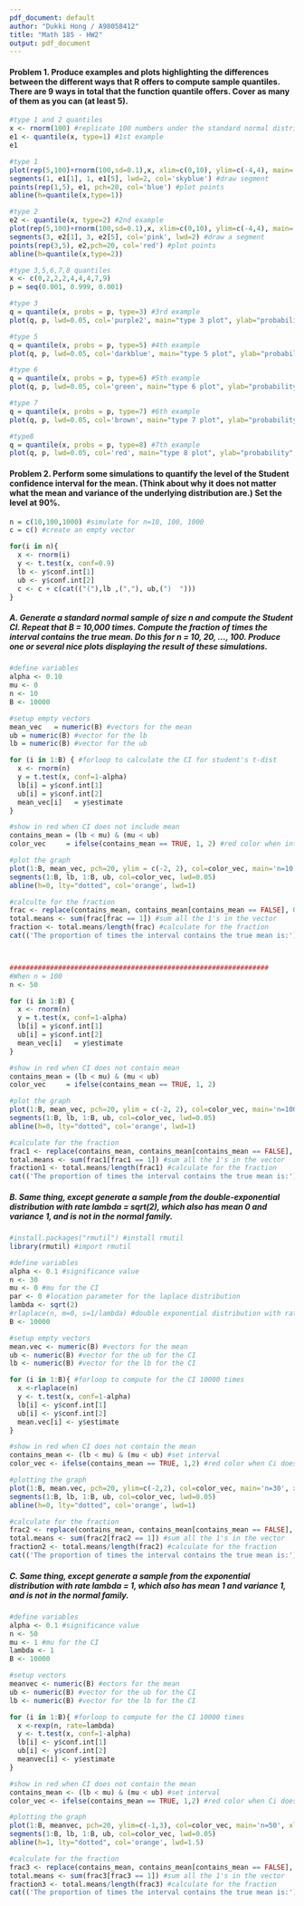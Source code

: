 ```yaml
---
pdf_document: default
author: "Dukki Hong / A98058412"
title: "Math 185 - HW2"
output: pdf_document
---
```


#### Problem 1. Produce examples and plots highlighting the differences between the different ways that R offers to compute sample quantiles. There are 9 ways in total that the function quantile offers. Cover as many of them as you can (at least 5).
```r
#type 1 and 2 quantiles
x <- rnorm(100) #replicate 100 numbers under the standard normal distribution
e1 <- quantile(x, type=1) #1st example
e1

#type 1
plot(rep(5,100)+rnorm(100,sd=0.1),x, xlim=c(0,10), ylim=c(-4,4), main='type 1 plot', col='maroon', cex=0.7, xlab="x-coordinate") #scatterplot
segments(1, e1[1], 1, e1[5], lwd=2, col='skyblue') #draw segment
points(rep(1,5), e1, pch=20, col='blue') #plot points
abline(h=quantile(x,type=1))

#type 2
e2 <- quantile(x, type=2) #2nd example
plot(rep(5,100)+rnorm(100,sd=0.1),x, xlim=c(0,10), ylim=c(-4,4), main='type 2 plot', col='orange2', cex=0.7, xlab="x-coordinate")
segments(3, e2[1], 3, e2[5], col='pink', lwd=2) #draw a segment
points(rep(3,5), e2,pch=20, col='red') #plot points
abline(h=quantile(x,type=2))

#type 3,5,6,7,8 quantiles
x <- c(0,2,2,2,4,4,4,7,9)
p = seq(0.001, 0.999, 0.001)

#type 3
q = quantile(x, probs = p, type=3) #3rd example
plot(q, p, lwd=0.05, col='purple2', main="type 3 plot", ylab="probability", xlab="quantile (x-coordinate)")

#type 5
q = quantile(x, probs = p, type=5) #4th example
plot(q, p, lwd=0.05, col='darkblue', main="type 5 plot", ylab="probability", xlab="quantile (x-coordinate)")

#type 6
q = quantile(x, probs = p, type=6) #5th example
plot(q, p, lwd=0.05, col='green', main="type 6 plot", ylab="probability", xlab="quantile (x-coordinate)")

#type 7
q = quantile(x, probs = p, type=7) #6th example
plot(q, p, lwd=0.05, col='brown', main="type 7 plot", ylab="probability", xlab="quantile (x-coordinate)")

#type8
q = quantile(x, probs = p, type=8) #7th example
plot(q, p, lwd=0.05, col='red', main="type 8 plot", ylab="probability", xlab="quantile (x-coordinate)")
```

#### Problem 2. Perform some simulations to quantify the level of the Student confidence interval for the mean. (Think about why it does not matter what the mean and variance of the underlying distribution are.) Set the level at 90%.

```r
n = c(10,100,1000) #simulate for n=10, 100, 1000
c = c() #create an empty vector

for(i in n){
  x <- rnorm(i)
  y <- t.test(x, conf=0.9)
  lb <- y$conf.int[1]
  ub <- y$conf.int[2]
  c <- c + c(cat(("("),lb ,(","), ub,(")  ")))
}
```


##### A. Generate a standard normal sample of size n and compute the Student CI. Repeat that B = 10,000 times. Compute the fraction of times the interval contains the true mean. Do this for n = 10, 20, ..., 100. Produce one or several nice plots displaying the result of these simulations.

```r
#define variables
alpha <- 0.10
mu <- 0
n <- 10
B <- 10000

#setup empty vectors
mean_vec   = numeric(B) #vectors for the mean
ub = numeric(B) #vector for the lb
lb = numeric(B) #vector for the ub

for (i in 1:B) { #forloop to calculate the CI for student's t-dist
  x <- rnorm(n)
  y = t.test(x, conf=1-alpha)
  lb[i] = y$conf.int[1]
  ub[i] = y$conf.int[2]
  mean_vec[i]   = y$estimate
}

#show in red when CI does not include mean
contains_mean = (lb < mu) & (mu < ub) 
color_vec     = ifelse(contains_mean == TRUE, 1, 2) #red color when interval does not contain the true mean

#plot the graph
plot(1:B, mean_vec, pch=20, ylim = c(-2, 2), col=color_vec, main='n=10', xlab='Number of CIs(10,000)', ylab='Means', cex=0.25)
segments(1:B, lb, 1:B, ub, col=color_vec, lwd=0.05)
abline(h=0, lty="dotted", col='orange', lwd=1)

#calculte for the fraction
frac <- replace(contains_mean, contains_mean[contains_mean == FALSE], 0) #replace TRUE with 1 and FALSE with 0
total.means <- sum(frac[frac == 1]) #sum all the 1's in the vector
fraction <- total.means/length(frac) #calculate for the fraction
cat(('The proportion of times the interval contains the true mean is:'),print(fraction),', which is very close to the confidence level of 90%!')



################################################################
#When n = 100
n <- 50

for (i in 1:B) {
  x <- rnorm(n)
  y = t.test(x, conf=1-alpha)
  lb[i] = y$conf.int[1]
  ub[i] = y$conf.int[2]
  mean_vec[i]   = y$estimate
}

#show in red when CI does not contain mean
contains_mean = (lb < mu) & (mu < ub)
color_vec     = ifelse(contains_mean == TRUE, 1, 2)

#plot the graph
plot(1:B, mean_vec, pch=20, ylim = c(-2, 2), col=color_vec, main='n=100', xlab='Number of CIs(10,000)', ylab='Means', cex=0.25)
segments(1:B, lb, 1:B, ub, col=color_vec, lwd=0.05)
abline(h=0, lty="dotted", col='orange', lwd=1)

#calculate for the fraction
frac1 <- replace(contains_mean, contains_mean[contains_mean == FALSE], 0) #replace TRUE with 1 and FALSE with 0
total.means <- sum(frac1[frac1 == 1]) #sum all the 1's in the vector
fraction1 <- total.means/length(frac1) #calculate for the fraction
cat(('The proportion of times the interval contains the true mean is:'),print(fraction1),', which is very close to the confidence level of 90%!')
```


##### B. Same thing, except generate a sample from the double-exponential distribution with rate lambda = sqrt(2), which also has mean 0 and variance 1, and is not in the normal family.

```r
#install.packages("rmutil") #install rmutil
library(rmutil) #import rmutil

#define variables
alpha <- 0.1 #significance value
n <- 30
mu <- 0 #mu for the CI
par <- 0 #location parameter for the laplace distribution
lambda <- sqrt(2)
#rlaplace(n, m=0, s=1/lambda) #double exponential distribution with rate lambda = sqrt(2)
B <- 10000

#setup empty vectors
mean.vec <- numeric(B) #vectors for the mean
ub <- numeric(B) #vector for the ub for the CI
lb <- numeric(B) #vector for the lb for the CI

for (i in 1:B){ #forloop to compute for the CI 10000 times
  x <-rlaplace(n)
  y <- t.test(x, conf=1-alpha)
  lb[i] <- y$conf.int[1]
  ub[i] <- y$conf.int[2]
  mean.vec[i] <- y$estimate
}

#show in red when CI does not contain the mean
contains_mean <- (lb < mu) & (mu < ub) #set interval
color_vec <- ifelse(contains_mean == TRUE, 1,2) #red color when Ci does not contain the true mean

#plotting the graph
plot(1:B, mean.vec, pch=20, ylim=c(-2,2), col=color_vec, main='n=30', xlab='Number of CIs (10,000)', ylab='Means', cex=0.25)
segments(1:B, lb, 1:B, ub, col=color_vec, lwd=0.05)
abline(h=0, lty="dotted", col='orange', lwd=1)

#calculate for the fraction
frac2 <- replace(contains_mean, contains_mean[contains_mean == FALSE], 0) #replace TRUE with 1 and FALSE with 0
total.means <- sum(frac2[frac2 == 1]) #sum all the 1's in the vector
fraction2 <- total.means/length(frac2) #calculate for the fraction
cat(('The proportion of times the interval contains the true mean is:'),print(fraction2),', which is very close to the confidence level of 90%!')
```


##### C. Same thing, except generate a sample from the exponential distribution with rate lambda = 1, which also has mean 1 and variance 1, and is not in the normal family.
```r
#define variables
alpha <- 0.1 #significance value
n <- 50
mu <- 1 #mu for the CI
lambda <- 1
B <- 10000

#setup vectors
meanvec <- numeric(B) #ectors for the mean
ub <- numeric(B) #vector for the ub for the CI
lb <- numeric(B) #vector for the lb for the CI

for (i in 1:B){ #forloop to compute for the CI 10000 times
  x <-rexp(n, rate=lambda)
  y <- t.test(x, conf=1-alpha)
  lb[i] <- y$conf.int[1]
  ub[i] <- y$conf.int[2]
  meanvec[i] <- y$estimate
}

#show in red when CI does not contain the mean
contains_mean <- (lb < mu) & (mu < ub) #set interval
color_vec <- ifelse(contains_mean == TRUE, 1,2) #red color when Ci does not contain the true mean

#plotting the graph
plot(1:B, meanvec, pch=20, ylim=c(-1,3), col=color_vec, main='n=50', xlab='Number of CIs (10,000)', ylab='Means', cex=0.25)
segments(1:B, lb, 1:B, ub, col=color_vec, lwd=0.05)
abline(h=1, lty="dotted", col='orange', lwd=1.5)

#calculate for the fraction
frac3 <- replace(contains_mean, contains_mean[contains_mean == FALSE], 0) #replace TRUE with 1 and FALSE with 0
total.means <- sum(frac3[frac3 == 1]) #sum all the 1's in the vector
fraction3 <- total.means/length(frac3) #calculate for the fraction
cat(('The proportion of times the interval contains the true mean is:'),print(fraction3),'which is close to the 90% confidence level!')
```

